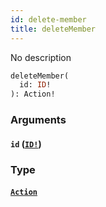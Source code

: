 ```yaml
---
id: delete-member
title: deleteMember
---
```


No description

```graphql
deleteMember(
  id: ID!
): Action!

```

### Arguments

#### `id` ([`ID!`](/docs/graphql/scalars/id))

### Type

#### [`Action`](/docs/graphql/objects/action)
